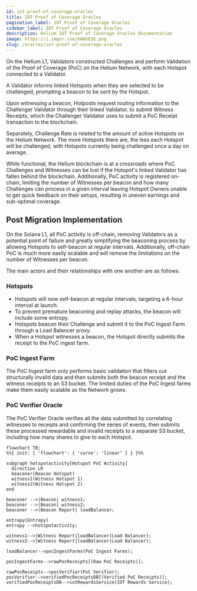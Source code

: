 ```yaml
---
id: iot-proof-of-coverage-oracles
title: IOT Proof of Coverage Oracles
pagination_label: IOT Proof of Coverage Oracles
sidebar_label: IOT Proof of Coverage Oracles
description: Helium IOT Proof of Coverage Oracles Documentation
image: https://i.imgur.com/bWAbESE.png
slug: /oracles/iot-proof-of-coverage-oracles
---
```



<!--TODO: remove all of this, as it is covered in PoC documentation already.  -->

On the Helium L1, Validators constructed Challenges and perform Validation of the Proof of Coverage
(PoC) on the Helium Network, with each Hotspot connected to a Validator.

A Validator informs linked Hotspots when they are selected to be challenged, prompting a beacon to
be sent by the Hotspot.

Upon witnessing a beacon, Hotposts request routing information to the Challenger Validator through
their linked Validator. to submit Witness Receipts, which the Challenger Validator uses to submit a
PoC Receipt transaction to the blockchain.

Separately, Challenge Rate is related to the amount of active Hotspots on the Helium Network. The
more Hotspots there are, the less each Hotspot will be challenged, with Hotspots currently being
challenged once a day on average.

While functional, the Helium blockchain is at a crossroads where PoC Challenges and Witnesses can be
lost if the Hotspot's linked Validator has fallen behind the blockchain. Additionally, PoC activity
is registered on-chain, limiting the number of Witnesses per beacon and how many Challenges can
process in a given interval leaving Hotspot Owners unable to get quick feedback on their setups,
resulting in uneven earnings and sub-optimal coverage.

## Post Migration Implementation

On the Solana L1, all PoC activity is off-chain, removing Validators as a potential point of failure
and greatly simplifying the beaconing process by allowing Hotspots to self-beacon at regular
intervals. Additionally, off-chain PoC is much more easily scalable and will remove the limitations
on the number of Witnesses per beacon.

The main actors and their relationships with one another are as follows.

### Hotspots

- Hotspots will now self-beacon at regular intervals, targeting a 6-hour interval at launch.
- To prevent premature beaconing and replay attacks, the beacon will include some entropy.
- Hotspots beacon their Challenge and submit it to the PoC Ingest Farm through a Load Balancer
  proxy.
- When a Hotspot witnesses a beacon, the Hotspot directly submits the receipt to the PoC ingest
  farm.

### PoC Ingest Farm

The PoC Ingest farm only performs basic validation that filters out structurally invalid data and
then submits both the beacon receipt and the witness receipts to an S3 bucket. The limited duties of
the PoC Ingest farms make them easily scalable as the Network grows.

### PoC Verifier Oracle

The PoC Verifier Oracle verifies all the data submitted by correlating witnesses to receipts and
confirming the series of events, then submits these processed rewardable and invalid receipts to a
separate S3 bucket, including how many shares to give to each Hotspot.

```mermaid
flowchart TB;
%%{ init: { 'flowchart': { 'curve': 'linear' } } }%%

subgraph hotspotactivity[Hotspot PoC Activity]
  direction LR
  beaconer(Beacon Hotspot)
  witness1(Witness Hotspot 1)
  witness2(Witness Hotspot 2)
end

beaconer -->|Beacon| witness1;
beaconer -->|Beacon| witness2;
beaconer -->|Beacon Report| loadBalancer;

entropy(Entropy)
entropy -->hotspotactivity;

witness1-->|Witness Report|loadBalancer(Load Balancer);
witness2-->|Witness Report|loadBalancer(Load Balancer);

loadBalancer-->pocIngestFarms(PoC Ingest Farms);

pocIngestFarms-->rawPocReceipts[(Raw PoC Receipts)];

rawPocReceipts-->pocVerifier(PoC Verifier);
pocVerifier-->verifiedPocReceiptsDB[(Verified PoC Receipts)];
verifiedPocReceiptsDB-->iotRewardsService(IOT Rewards Service);

```
